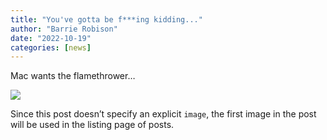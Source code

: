 ```yaml
---
title: "You've gotta be f***ing kidding..."
author: "Barrie Robison"
date: "2022-10-19"
categories: [news]
---
```


Mac wants the flamethrower...

![](Palmerquote.jpg)

Since this post doesn't specify an explicit `image`, the first image in the post will be used in the listing page of posts.
